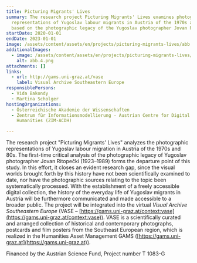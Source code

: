 ```yaml
---
title: Picturing Migrants' Lives
summary: The research project Picturing Migrants' Lives examines photographic
  representations of Yugoslav labour migrants in Austria of the 1970s and 80s
  based on the photographic legacy of the Yugoslav photographer Jovan Ritopečki.
startDate: 2020-01-01
endDate: 2023-01-01
image: /assets/content/assets/en/projects/picturing-migrants-lives/abb.2.png
additionalImages:
  - image: /assets/content/assets/en/projects/picturing-migrants-lives/additionalImages/abb.4.png
    alt: abb.4.png
attachments: []
links:
  - url: http://gams.uni-graz.at/vase
    label: Visual Archive Southeastern Europe
responsiblePersons:
  - Vida Bakondy
  - Martina Scholger
hostingOrganizations:
  - Österreichische Akademie der Wissenschaften
  - Zentrum für Informationsmodellierung - Austrian Centre for Digital
    Humanities (ZIM-ACDH)

---
```

The research project "Picturing Migrants' Lives" analyzes the photographic representations of Yugoslav labour migration in Austria of the 1970s and 80s. The first-time critical analysis of the photographic legacy of Yugoslav photographer Jovan Ritopečki (1923–1989) forms the departure point of this study. In this effort, it closes an evident research gap, since the visual worlds brought forth by this history have not been scientifically examined to date, nor have the photographic sources relating to the topic been systematically processed. With the establishment of a freely accessible digital collection, the history of the everyday life of Yugoslav migrants in Austria will be furthermore communicated and made accessible to a broader public. The project will be integrated into the virtual _Visual Archive Southeastern Europe_ (VASE – [https://gams.uni-graz.at/context:vase](https://gams.uni-graz.at/context:vase)). VASE is a scientifically curated and arranged collection of historical and contemporary photographs, postcards and film posters from the Southeast European region, which is realized in the Humanities Asset Management GAMS ([https://gams.uni-graz.at](https://gams.uni-graz.at)).

Financed by the Austrian Science Fund, Project number T 1083-G
